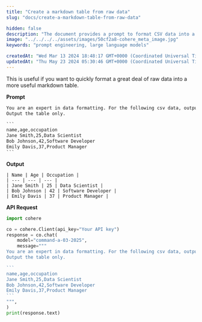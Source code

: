 ```yaml
---
title: "Create a markdown table from raw data"
slug: "docs/create-a-markdown-table-from-raw-data"

hidden: false 
description: "The document provides a prompt to format CSV data into a markdown table and includes the output table as well as an API request using the Cohere platform."
image: "../../../../assets/images/50cf2a8-cohere_meta_image.jpg"  
keywords: "prompt engineering, large language models"

createdAt: "Wed Mar 13 2024 18:48:17 GMT+0000 (Coordinated Universal Time)"
updatedAt: "Thu May 23 2024 05:30:46 GMT+0000 (Coordinated Universal Time)"
---
```

This is useful if you want to quickly format a great deal of raw data into a more useful markdown table.

**Prompt**

````txt
You are an expert in data formatting. For the following csv data, output it as a markdown table.
Output the table only. 

```
name,age,occupation
Jane Smith,25,Data Scientist
Bob Johnson,42,Software Developer
Emily Davis,37,Product Manager
```
````

**Output**

```
| Name | Age | Occupation |
| --- | --- | --- |
| Jane Smith | 25 | Data Scientist |
| Bob Johnson | 42 | Software Developer |
| Emily Davis | 37 | Product Manager |
```

**API Request**

````python PYTHON
import cohere

co = cohere.Client(api_key="Your API key")
response = co.chat(
    model="command-a-03-2025",
    message="""
You are an expert in data formatting. For the following csv data, output it as a markdown table.
Output the table only. 

```
name,age,occupation
Jane Smith,25,Data Scientist
Bob Johnson,42,Software Developer
Emily Davis,37,Product Manager
```
""",
)
print(response.text)
````
